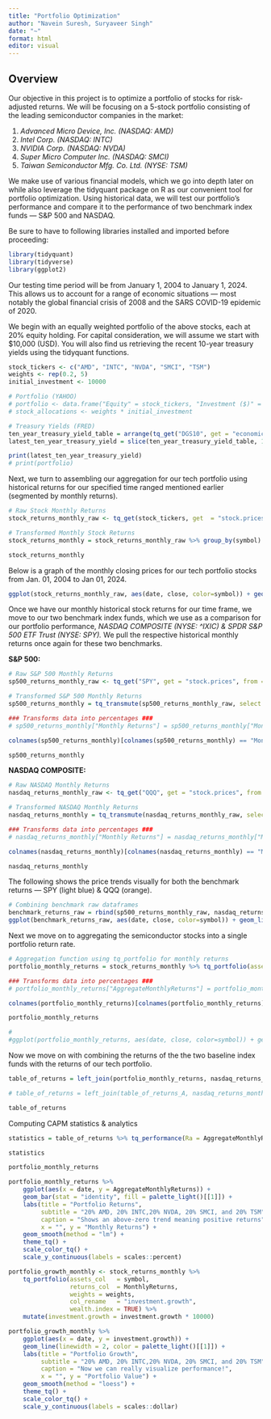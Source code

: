 ```yaml
---
title: "Portfolio Optimization"
author: "Navein Suresh, Suryaveer Singh"
date: "~"
format: html
editor: visual
---
```


## Overview

Our objective in this project is to optimize a portfolio of stocks for risk-adjusted returns. We will be focusing on a 5-stock portfolio consisting of the leading semiconductor companies in the market:

1.  *Advanced Micro Device, Inc. (NASDAQ: AMD)*
2.  *Intel Corp. (NASDAQ: INTC)*
3.  *NVIDIA Corp. (NASDAQ: NVDA)*
4.  *Super Micro Computer Inc. (NASDAQ: SMCI)*
5.  *Taiwan Semiconductor Mfg. Co. Ltd. (NYSE: TSM)*

We make use of various financial models, which we go into depth later on while also leverage the tidyquant package on R as our convenient tool for portfolio optimization. Using historical data, we will test our portfolio’s performance and compare it to the performance of two benchmark index funds — S&P 500 and NASDAQ.

Be sure to have to following libraries installed and imported before proceeding:

```r
library(tidyquant)
library(tidyverse)
library(ggplot2)
```

Our testing time period will be from January 1, 2004 to January 1, 2024. This allows us to account for a range of economic situations — most notably the global financial crisis of 2008 and the SARS COVID-19 epidemic of 2020.

We begin with an equally weighted portfolio of the above stocks, each at 20% equity holding. For capital consideration, we will assume we start with \$10,000 (USD). You will also find us retrieving the recent 10-year treasury yields using the tidyquant functions.

```r
stock_tickers <- c("AMD", "INTC", "NVDA", "SMCI", "TSM")
weights <- rep(0.2, 5)
initial_investment <- 10000

# Portfolio (YAHOO)
# portfolio <- data.frame("Equity" = stock_tickers, "Investment ($)" = stock_allocations)
# stock_allocations <- weights * initial_investment

# Treasury Yields (FRED)
ten_year_treasury_yield_table = arrange(tq_get("DGS10", get = "economic.data"), desc(date))
latest_ten_year_treasury_yield = slice(ten_year_treasury_yield_table, 1)$price

print(latest_ten_year_treasury_yield)
# print(portfolio)
```

Next, we turn to assembling our aggregation for our tech portfolio using historical returns for our specified time ranged mentioned earlier (segmented by monthly returns).

```r

# Raw Stock Monthly Returns
stock_returns_monthly_raw <- tq_get(stock_tickers, get  = "stock.prices", from = "2004-01-01", to   = "2024-01-01")

# Transformed Monthly Stock Returns
stock_returns_monthly = stock_returns_monthly_raw %>% group_by(symbol) %>% tq_transmute(select = adjusted, mutate_fun = periodReturn, period = "monthly", col_rename = "MonthlyReturns")

stock_returns_monthly
```

Below is a graph of the monthly closing prices for our tech portfolio stocks from Jan. 01, 2004 to Jan 01, 2024.

```r
ggplot(stock_returns_monthly_raw, aes(date, close, color=symbol)) + geom_line()
```

Once we have our monthly historical stock returns for our time frame, we move to our two benchmark index funds, which we use as a comparison for our portfolio performance, *NASDAQ COMPOSITE (NYSE: \^IXIC)* *& SPDR S&P 500 ETF Trust (NYSE: SPY).* We pull the respective historical monthly returns once again for these two benchmarks.

**S&P 500:**

```r

# Raw S&P 500 Monthly Returns
sp500_returns_monthly_raw <- tq_get("SPY", get = "stock.prices", from = "2004-01-01", to = "2024-01-01")

# Transformed S&P 500 Monthly Returns
sp500_returns_monthly = tq_transmute(sp500_returns_monthly_raw, select = adjusted, mutate_fun = periodReturn, period = "monthly", col_rename = "MonthlyReturns")

### Transforms data into percentages ###
# sp500_returns_monthly["Monthly Returns"] = sp500_returns_monthly["Monthly Returns"] * 100

colnames(sp500_returns_monthly)[colnames(sp500_returns_monthly) == "MonthlyReturns"] = "SPYMonthlyReturns"

sp500_returns_monthly
```

**NASDAQ COMPOSITE:**

```r

# Raw NASDAQ Monthly Returns
nasdaq_returns_monthly_raw <- tq_get("QQQ", get = "stock.prices", from = "2004-01-01", to = "2024-01-01")

# Transformed NASDAQ Monthly Returns
nasdaq_returns_monthly = tq_transmute(nasdaq_returns_monthly_raw, select = adjusted, mutate_fun = periodReturn, period = "monthly", col_rename = "MonthlyReturns")

### Transforms data into percentages ###
# nasdaq_returns_monthly["Monthly Returns"] = nasdaq_returns_monthly["Monthly Returns"] * 100

colnames(nasdaq_returns_monthly)[colnames(nasdaq_returns_monthly) == "MonthlyReturns"] = "NASDAQMonthlyReturns"

nasdaq_returns_monthly
```

The following shows the price trends visually for both the benchmark returns — SPY (light blue) & QQQ (orange).

```r
# Combining benchmark raw dataframes
benchmark_returns_raw = rbind(sp500_returns_monthly_raw, nasdaq_returns_monthly_raw)
ggplot(benchmark_returns_raw, aes(date, close, color=symbol)) + geom_line()
```

Next we move on to aggregating the semiconductor stocks into a single portfolio return rate.

```r
# Aggregation function using tq_portfolio for monthly returns
portfolio_monthly_returns = stock_returns_monthly %>% tq_portfolio(assets_col = symbol, returns_col = MonthlyReturns, weights = weights, col_rename = "AggregateMonthlyReturns")

### Transforms data into percentages ###
# portfolio_monthly_returns["AggregateMonthlyReturns"] = portfolio_monthly_returns["AggregateMonthlyReturns"] * 100

colnames(portfolio_monthly_returns)[colnames(portfolio_monthly_returns) == "AggregateMonthlyReturns"] = "AggregateMonthlyReturns"

portfolio_monthly_returns
```

```r
# 
#ggplot(portfolio_monthly_returns, aes(date, close, color=symbol)) + geom_line()
```

Now we move on with combining the returns of the the two baseline index funds with the returns of our tech portfolio.

```r

table_of_returns = left_join(portfolio_monthly_returns, nasdaq_returns_monthly, by="date")

# table_of_returns = left_join(table_of_returns_A, nasdaq_returns_monthly, by="date")

table_of_returns
```

Computing CAPM statistics & analytics

```r

statistics = table_of_returns %>% tq_performance(Ra = AggregateMonthlyReturns, Rb = NASDAQMonthlyReturns, performance_fun = table.CAPM)

statistics

```

```r
portfolio_monthly_returns
```

```r
portfolio_monthly_returns %>%
    ggplot(aes(x = date, y = AggregateMonthlyReturns)) +
    geom_bar(stat = "identity", fill = palette_light()[[1]]) +
    labs(title = "Portfolio Returns",
         subtitle = "20% AMD, 20% INTC,20% NVDA, 20% SMCI, and 20% TSM",
         caption = "Shows an above-zero trend meaning positive returns",
         x = "", y = "Monthly Returns") +
    geom_smooth(method = "lm") +
    theme_tq() +
    scale_color_tq() +
    scale_y_continuous(labels = scales::percent)
```

```r
portfolio_growth_monthly <- stock_returns_monthly %>%
    tq_portfolio(assets_col   = symbol, 
                 returns_col  = MonthlyReturns, 
                 weights = weights,
                 col_rename   = "investment.growth",
                 wealth.index = TRUE) %>%
    mutate(investment.growth = investment.growth * 10000)

portfolio_growth_monthly %>%
    ggplot(aes(x = date, y = investment.growth)) +
    geom_line(linewidth = 2, color = palette_light()[[1]]) +
    labs(title = "Portfolio Growth",
         subtitle = "20% AMD, 20% INTC,20% NVDA, 20% SMCI, and 20% TSM",
         caption = "Now we can really visualize performance!",
         x = "", y = "Portfolio Value") +
    geom_smooth(method = "loess") +
    theme_tq() +
    scale_color_tq() +
    scale_y_continuous(labels = scales::dollar)
```
